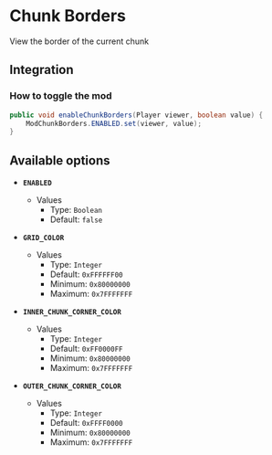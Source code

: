 # Chunk Borders

View the border of the current chunk

## Integration

### How to toggle the mod

```java
public void enableChunkBorders(Player viewer, boolean value) {
    ModChunkBorders.ENABLED.set(viewer, value);
}
```

## Available options

- __`ENABLED`__
    - Values
        - Type: `Boolean`
        - Default: `false`

- __`GRID_COLOR`__
    - Values
        - Type: `Integer`
        - Default: `0xFFFFFF00`
        - Minimum: `0x80000000`
        - Maximum: `0x7FFFFFFF`

- __`INNER_CHUNK_CORNER_COLOR`__
    - Values
        - Type: `Integer`
        - Default: `0xFF0000FF`
        - Minimum: `0x80000000`
        - Maximum: `0x7FFFFFFF`

- __`OUTER_CHUNK_CORNER_COLOR`__
    - Values
        - Type: `Integer`
        - Default: `0xFFFF0000`
        - Minimum: `0x80000000`
        - Maximum: `0x7FFFFFFF`

